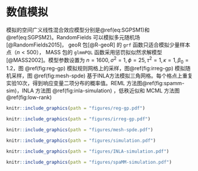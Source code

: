 # 数值模拟 {#simulations}

模拟的空间广义线性混合效应模型分别是\@ref(eq:SGPSM1)和 \@ref(eq:SGPSM2)。RandomFields 可以模拟多元随机场 [@RandomFields2015]， geoR 包[@R-geoR] 的 `grf` 函数只适合模拟少量样本点（$n < 500$）， MASS 包的 `glmmPQL` 函数采用惩罚拟似然求解模型[@MASS2002]。模型参数设置为 $n=1600,\sigma^2=1,\phi=25,\tau^2=1,\kappa=1,\beta_0=1.2$，图 \@ref(fig:reg-gp) 模拟规则网格上的采样，图\@ref(fig:irreg-gp) 模拟随机采样，图 \@ref(fig:mesh-spde) 基于INLA方法模拟三角网格。每个格点上重复实验10次，得到响应变量二项分布的概率值。REML 方法图\@ref(fig:spamm-sim)，INLA 方法图 \@ref(fig:inla-simulation) ，低秩近似和 MCML 方法图 \@ref(fig:low-rank)\begin{gather}
\log\big\{\frac{p(x_i)}{1-p(x_i)}\big\} = d(x_i)'\beta + S(x_i) + Z_i (\#eq:SGPSM1)\\
\log[\lambda(x_i)] = d(x_i)'\beta + S(x_i) + Z_i (\#eq:SGPSM2)
\end{gather}

```{r reg-gp,fig.cap="模拟高斯过程：核函数分别为指数族（左图），梅隆族（右图）"}
knitr::include_graphics(path = "figures/reg-gp.pdf")
```
```{r irreg-gp,fig.cap="模拟高斯过程：核函数分别为指数族（左图），梅隆族（右图）", out.width="90%"}
knitr::include_graphics(path = "figures/irreg-gp.pdf")
```
```{r mesh-spde,fig.cap="基于INLA的三角网格划分", out.width="70%"}
knitr::include_graphics(path = "figures/mesh-spde.pdf")
```
```{r low-rank, fig.cap = "低秩近似方法与精确蒙特卡罗最大似然方法"}
knitr::include_graphics(path = "figures/simulation.pdf")
```
```{r inla-simulation, fig.cap = "INLA方法"}
knitr::include_graphics(path = "figures/INLA-simulation.pdf")
```
```{r spamm-sim,fig.cap="规则网格上预测结果（REML方法）"}
knitr::include_graphics(path = "figures/spaMM-simulation.pdf")
```
